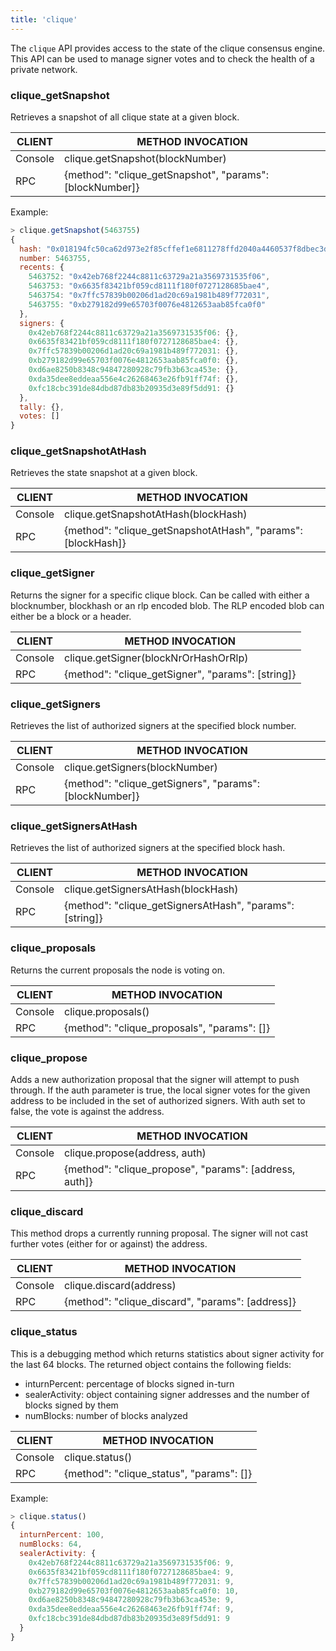 ```yaml
---
title: 'clique'
---
```


The `clique` API provides access to the state of the clique consensus engine. This API can be used to manage signer votes and to check the health of a private network.

### clique\_getSnapshot

Retrieves a snapshot of all clique state at a given block.

| CLIENT  | METHOD INVOCATION                                           |
| ------- | ----------------------------------------------------------- |
| Console | clique.getSnapshot(blockNumber)                             |
| RPC     | \{method": "clique\_getSnapshot", "params": \[blockNumber]\}|

Example:

```javascript
> clique.getSnapshot(5463755)
{
  hash: "0x018194fc50ca62d973e2f85cffef1e6811278ffd2040a4460537f8dbec3d5efc",
  number: 5463755,
  recents: {
    5463752: "0x42eb768f2244c8811c63729a21a3569731535f06",
    5463753: "0x6635f83421bf059cd8111f180f0727128685bae4",
    5463754: "0x7ffc57839b00206d1ad20c69a1981b489f772031",
    5463755: "0xb279182d99e65703f0076e4812653aab85fca0f0"
  },
  signers: {
    0x42eb768f2244c8811c63729a21a3569731535f06: {},
    0x6635f83421bf059cd8111f180f0727128685bae4: {},
    0x7ffc57839b00206d1ad20c69a1981b489f772031: {},
    0xb279182d99e65703f0076e4812653aab85fca0f0: {},
    0xd6ae8250b8348c94847280928c79fb3b63ca453e: {},
    0xda35dee8eddeaa556e4c26268463e26fb91ff74f: {},
    0xfc18cbc391de84dbd87db83b20935d3e89f5dd91: {}
  },
  tally: {},
  votes: []
}
```

### clique\_getSnapshotAtHash

Retrieves the state snapshot at a given block.

| CLIENT  | METHOD INVOCATION                                               |
| ------- | --------------------------------------------------------------- |
| Console | clique.getSnapshotAtHash(blockHash)                             |
| RPC     | \{method": "clique\_getSnapshotAtHash", "params": \[blockHash]\}|

### clique\_getSigner

Returns the signer for a specific clique block. Can be called with either a blocknumber, blockhash or an rlp encoded blob. The RLP encoded blob can either be a block or a header.

| CLIENT  | METHOD INVOCATION                                    |
| ------- | ---------------------------------------------------- |
| Console | clique.getSigner(blockNrOrHashOrRlp)                 |
| RPC     | \{method": "clique\_getSigner", "params": \[string]\}|

### clique\_getSigners

Retrieves the list of authorized signers at the specified block number.

| CLIENT  | METHOD INVOCATION                                          |
| ------- | ---------------------------------------------------------- |
| Console | clique.getSigners(blockNumber)                             |
| RPC     | \{method": "clique\_getSigners", "params": \[blockNumber]\}|

### clique\_getSignersAtHash

Retrieves the list of authorized signers at the specified block hash.

| CLIENT  | METHOD INVOCATION                                           |
| ------- | ----------------------------------------------------------- |
| Console | clique.getSignersAtHash(blockHash)                          |
| RPC     | \{method": "clique\_getSignersAtHash", "params": \[string]\}|

### clique\_proposals

Returns the current proposals the node is voting on.

| CLIENT  | METHOD INVOCATION                              |
| ------- | ---------------------------------------------- |
| Console | clique.proposals()                             |
| RPC     | \{method": "clique\_proposals", "params": \[]\}|

### clique\_propose

Adds a new authorization proposal that the signer will attempt to push through. If the auth parameter is true, the local signer votes for the given address to be included in the set of authorized signers. With auth set to false, the vote is against the address.

| CLIENT  | METHOD INVOCATION                                         |
| ------- | --------------------------------------------------------- |
| Console | clique.propose(address, auth)                             |
| RPC     | \{method": "clique\_propose", "params": \[address, auth]\}|

### clique\_discard

This method drops a currently running proposal. The signer will not cast further votes (either for or against) the address.

| CLIENT  | METHOD INVOCATION                                   |
| ------- | --------------------------------------------------- |
| Console | clique.discard(address)                             |
| RPC     | \{method": "clique\_discard", "params": \[address]\}|

### clique\_status

This is a debugging method which returns statistics about signer activity for the last 64 blocks. The returned object contains the following fields:

* inturnPercent: percentage of blocks signed in-turn
* sealerActivity: object containing signer addresses and the number of blocks signed by them
* numBlocks: number of blocks analyzed

| CLIENT  | METHOD INVOCATION                           |
| ------- | ------------------------------------------- |
| Console | clique.status()                             |
| RPC     | \{method": "clique\_status", "params": \[]\}|

Example:

```javascript
> clique.status()
{
  inturnPercent: 100,
  numBlocks: 64,
  sealerActivity: {
    0x42eb768f2244c8811c63729a21a3569731535f06: 9,
    0x6635f83421bf059cd8111f180f0727128685bae4: 9,
    0x7ffc57839b00206d1ad20c69a1981b489f772031: 9,
    0xb279182d99e65703f0076e4812653aab85fca0f0: 10,
    0xd6ae8250b8348c94847280928c79fb3b63ca453e: 9,
    0xda35dee8eddeaa556e4c26268463e26fb91ff74f: 9,
    0xfc18cbc391de84dbd87db83b20935d3e89f5dd91: 9
  }
}
```
